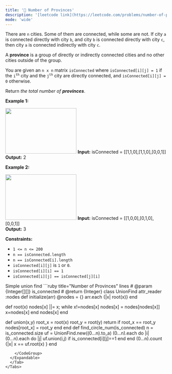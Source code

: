 ```yaml
---
title: '🧀 Number of Provinces'
description: '[leetcode link](https://leetcode.com/problems/number-of-provinces/description/)'
mode: 'wide'
---
```

<Tabs>
  <Tab title="Question" icon="circle-question" iconType="regular">
    <Card>
      <p>There are <code>n</code> cities. Some of them are connected, while some are not. If city <code>a</code> is connected directly with city <code>b</code>, and city <code>b</code> is connected directly with city <code>c</code>, then city <code>a</code> is connected indirectly with city <code>c</code>.</p>  <p>A <strong>province</strong> is a group of directly or indirectly connected cities and no other cities outside of the group.</p>  <p>You are given an <code>n x n</code> matrix <code>isConnected</code> where <code>isConnected[i][j] = 1</code> if the <code>i<sup>th</sup></code> city and the <code>j<sup>th</sup></code> city are directly connected, and <code>isConnected[i][j] = 0</code> otherwise.</p>  <p>Return <em>the total number of <strong>provinces</strong></em>.</p>   <p><strong class="example">Example 1:</strong></p> <img alt="" src="https://assets.leetcode.com/uploads/2020/12/24/graph1.jpg" style="width: 222px; height: 142px;" />  <strong>Input:</strong> isConnected = [[1,1,0],[1,1,0],[0,0,1]] <br/> <strong>Output:</strong> 2   <p><strong class="example">Example 2:</strong></p> <img alt="" src="https://assets.leetcode.com/uploads/2020/12/24/graph2.jpg" style="width: 222px; height: 142px;" />  <strong>Input:</strong> isConnected = [[1,0,0],[0,1,0],[0,0,1]] <br/> <strong>Output:</strong> 3    <p><strong>Constraints:</strong></p>  <ul>  <li><code>1 &lt;= n &lt;= 200</code></li>  <li><code>n == isConnected.length</code></li>  <li><code>n == isConnected[i].length</code></li>  <li><code>isConnected[i][j]</code> is <code>1</code> or <code>0</code>.</li>  <li><code>isConnected[i][i] == 1</code></li>  <li><code>isConnected[i][j] == isConnected[j][i]</code></li> </ul> 
    </Card>
  </Tab>
  <Tab title="Solution" icon="lightbulb" iconType="regular" >
    <Card>
      Simple union find
    </Card>
  <Expandable title="code">
    <CodeGroup dropdown>
```ruby title="Number of Provinces" lines
# @param {Integer[][]} is_connected
# @return {Integer}
class UnionFind
  attr_reader :nodes
  def initialize(arr)
    @nodes = {}
    arr.each {|x| root(x)}
  end

  def root(x)
    nodes[x] ||= x;
    while x!=nodes[x]
      nodes[x] = nodes[nodes[x]]
      x=nodes[x]
    end
    nodes[x]
  end

  def union(x,y)
    root_x = root(x)
    root_y = root(y)
    return if root_x == root_y
    nodes[root_x] = root_y
  end
end
def find_circle_num(is_connected)
  n = is_connected.size
  uf = UnionFind.new((0...n).to_a)
  (0...n).each do |i|
    (0...n).each do |j|
      uf.union(i,j) if is_connected[i][j]==1
    end
  end
  (0...n).count {|x| x == uf.root(x) }
end
```
    </CodeGroup>
  </Expandable>
  </Tab>
</Tabs>